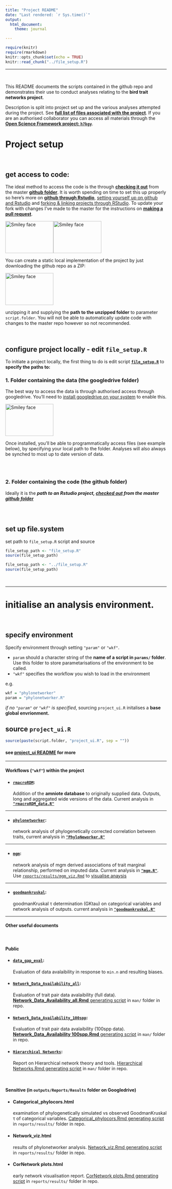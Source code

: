 ```yaml
---
title: "Project README"
date: "Last rendered: `r Sys.time()`"
output: 
  html_document:
    theme: journal

---
```



```r
require(knitr)
require(rmarkdown)
knitr::opts_chunk$set(echo = TRUE)
knitr::read_chunk("../file_setup.R")
```

***

<br>

This README documents the scripts contained in the github repo and demonstrates their use to conduct analyses relating to the **bird trait networks project**. 

Description is split into project set up and the various analyses attempted during the project. See [**full list of files associated with the project**](http://annakrystalli.github.io/bird_trait_networks/file_system.html). If you are an authorised collaborator you can access all materials through the [**Open Science Framework project: `h7kgy`**](https://osf.io/h7kgy/).

# **Project setup**

<br>

## **get access to code:**

The ideal method to access the code is the through [**checking it out**](http://www.molecularecologist.com/2013/11/using-github-with-r-and-rstudio/) from the master [**github folder**](https://github.com/annakrystalli/bird_trait_networks). It is worth spending on time to set this up properly so here's more on [**github through Rstudio**](https://annakrystalli.github.io/Mozfest_github-rstudio/index.html), [setting yourself up on github and Rstudio](https://github.com/mikecroucher/ISBE_Symposium) and [forking & linking projects through RStudio](https://annakrystalli.github.io/Mozfest_github-rstudio/evolottery.html). To update your fork with changes I've made to the master for the instructions on [**making a pull request**](http://annakrystalli.github.io/bird_trait_networks/pulling_repo.html).

<img src="assets/repo.png" alt="Smiley face" height="100" width="150"><img src="assets/rstudio.png" alt="Smiley face" height="100" width="150">

You can create a static local implementation of the project by just downloading the github repo as a ZIP: 

<img src="assets/dwnld_repo.png" alt="Smiley face" height="100" width="150">

unzipping it and supplying the **path to the unzipped folder** to parameter `script.folder`. You will not be able to automatically update code with changes to the master repo however so not recommended.

<br>

## **configure project locally - edit `file_setup.R`**

To initiate a project locally, the first thing to do is edit script [**`file_setup.R`**](https://github.com/annakrystalli/bird_trait_networks/blob/master/file_setup.R) to **specify the paths to:**

### 1. Folder containing the data (the googledrive folder)

The best way to access the data is through authorised access through googledrive. You'll need to [install googledrive on your system](https://www.google.com/intl/en-GB/drive/download/) to enable this. 

<img src="assets/gdrive.png" alt="Smiley face" height="100" width="150">

Once installed, you'll be able to programmatically access files (see example below), by specifying your local path to the folder.  Analyses will also always be synched to most up to date version of data.

```r

```

<br>

### 2. Folder containing the code (the github folder)

Ideally it is the ***path to an Rstudio project, [checked out](http://www.molecularecologist.com/2013/11/using-github-with-r-and-rstudio/) from the master [github folder](https://github.com/annakrystalli/bird_trait_networks)*** 



```r

```
<br>

## **set up file.system**
set path to `file_setup.R` script and source
```r
file_setup_path <- "file_setup.R"
source(file_setup_path)
```

```r
file_setup_path <- "../file_setup.R"
source(file_setup_path)
```

<br>

***

# **initialise an analysis environment.** 

<br>

## **specify environment**

Specify environment through setting `"param"` or `"wkf"`. 

 - `param` should a character string of the **name of a script in `params/` folder**. Use this folder to store parametarisations of the environment to be called. 
 - `"wkf"` specifies the workflow you wish to load in the environment

e.g.
```r
wkf = "phylonetworker"
param = "phylonetworker.R"
```


*if no `"param"` or `"wkf"` is specified*, sourcing `project_ui.R` initalises a **base global envrionment.** 


## **source `project_ui.R`**


```r
source(paste(script.folder, "project_ui.R", sep = ""))
```

#### see [**project_ui README**](http://annakrystalli.github.io/bird_trait_networks/project_ui.nb.html) for more

***
#### Workflows (`"wkf"`) within the project

- #### [**`rmacroRDM`**](http://annakrystalli.github.io/bird_trait_networks/rmacroRDM.nb.html): 
Addition of the **amniote database** to originally supplied data. Outputs, long and aggregated wide versions of the data. Current analysis in [**`"rmacroRDM_data.R"`**](https://github.com/annakrystalli/bird_trait_networks/blob/master/rmacroRDM_data.R) 

***

- #### [**`phylonetworker`**](http://annakrystalli.github.io/bird_trait_networks/PhyloNetworker_README.nb.html): 
network analysis of phylogenetically corrected correlation between traits, current analysis in [**`"PhyloNeworker.R"`**](https://github.com/annakrystalli/bird_trait_networks/blob/master/PhyloNetworker.R)

***

- #### [**`mgm`**](http://annakrystalli.github.io/bird_trait_networks/mgm.html): 
network analysis of mgm derived associations of trait marginal relationship, performed on imputed data. Current analysis in [**`"mgm.R"`**](https://github.com/annakrystalli/bird_trait_networks/blob/master/mgm.R). Use [`reports/results/mgm_viz.Rmd`](https://github.com/annakrystalli/bird_trait_networks/blob/master/docs/mgm_viz.nb.html) to [visualise anaysis](http://annakrystalli.github.io/bird_trait_networks/mgm_viz.nb.html)

***

- #### [**`goodmankruskal`**](http://annakrystalli.github.io/bird_trait_networks/GoodmanKruskal.nb.html): 
  goodmanKruskal τ determination (GKtau)  on categorical variables and network analysis of outputs. current analysis in [**`"goodmankruskal.R"`**](https://github.com/annakrystalli/bird_trait_networks/blob/master/goodmankruskal.R)

***

#### Other useful documents
<br>

#### Public

- #### [**`data_gap_eval`**](http://annakrystalli.github.io/bird_trait_networks/data_gap_eval.nb.html): 
Evaluation of data avalaibility in response to `min.n` and resulting biases.

- #### [**`Network_Data_Availability_all`**](http://annakrystalli.github.io/bird_trait_networks/Network_Data_Availability_all.nb.html): 
Evaluation of trait pair data avalaibility (full data). [**Network_Data_Availability_all.Rmd** generating script](https://github.com/annakrystalli/bird_trait_networks/blob/master/man/Network_Data_Availability_all.Rmd) in `man/` folder in repo.

- #### [**`Network_Data_Availability_100spp`**](http://annakrystalli.github.io/bird_trait_networks/Network_Data_Availability_100spp.nb.html): 
Evaluation of trait pair data avalaibility (100spp data). [**Network_Data_Availability 100spp.Rmd** generating script](https://github.com/annakrystalli/bird_trait_networks/blob/master/man/Network_Data_Availability_100spp.Rmd) in `man/` folder in repo.

- #### [**`Hierarchical Networks`**](http://annakrystalli.github.io/bird_trait_networks/Hierarchical_Networks.html): 
Report on Hierarchical network theory and tools. [Hierarchical Networks.Rmd generating script](https://github.com/annakrystalli/bird_trait_networks/blob/master/man/Hierarchical Networks.Rmd) in `man/` folder in repo.

<br>

#### Sensitive (**in `outputs/Reports/Results` folder on Googledrive**)
- #### **Categorical_phylocors.html**
 examination of phylogenetically simulated vs observed GoodmanKruskal τ of categorical variables. [Categorical_phylocors.Rmd generating script](https://github.com/annakrystalli/bird_trait_networks/blob/master/reports/results/Categorical_phylocors.Rmd) in `reports/results/` folder in repo.
 
 - #### **Network_viz.html**
 results of phylonetworker analysis. [Network_viz.Rmd generating script](https://github.com/annakrystalli/bird_trait_networks/blob/master/reports/results/Network_viz.Rmd) in `reports/results/` folder in repo.
 
  - #### **CorNetwork plots.html**
 early network visualisation report. [CorNetwork plots.Rmd generating script](https://github.com/annakrystalli/bird_trait_networks/blob/master/reports/results/CorNetwork plots.Rmd) in `reports/results/` folder in repo.